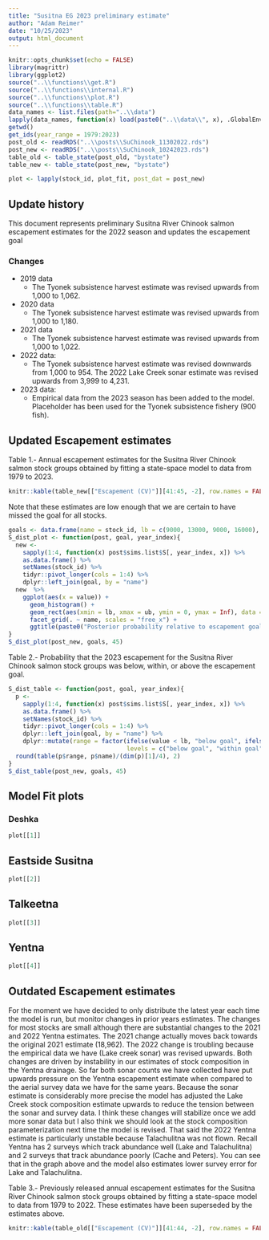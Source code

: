```yaml
---
title: "Susitna EG 2023 preliminary estimate"
author: "Adam Reimer"
date: "10/25/2023"
output: html_document
---
```


```r
knitr::opts_chunk$set(echo = FALSE)
library(magrittr)
library(ggplot2)
source("..\\functions\\get.R")
source("..\\functions\\internal.R")
source("..\\functions\\plot.R")
source("..\\functions\\table.R")
data_names <- list.files(path="..\\data")
lapply(data_names, function(x) load(paste0("..\\data\\", x), .GlobalEnv))
getwd()
get_ids(year_range = 1979:2023)
post_old <- readRDS("..\\posts\\SuChinook_11302022.rds")
post_new <- readRDS("..\\posts\\SuChinook_10242023.rds") 
table_old <- table_state(post_old, "bystate")
table_new <- table_state(post_new, "bystate")

plot <- lapply(stock_id, plot_fit, post_dat = post_new)
```

## Update history
  
This document represents preliminary Susitna River Chinook salmon escapement estimates for the 2022 season and updates the escapement goal  

### Changes
  * 2019 data
      + The Tyonek subsistence harvest estimate was revised upwards from 1,000 to 1,062.
  * 2020 data
      + The Tyonek subsistence harvest estimate was revised upwards from 1,000 to 1,180.
  * 2021 data
      + The Tyonek subsistence harvest estimate was revised upwards from 1,000 to 1,022. 
  * 2022 data: 
      + The Tyonek subsistence harvest estimate was revised downwards from 1,000 to 954. The 2022 Lake Creek sonar estimate was revised upwards from 3,999 to 4,231.
  * 2023 data: 
      + Empirical data from the 2023 season has been added to the model. Placeholder has been used for the Tyonek subsistence fishery (900 fish).
  
## Updated Escapement estimates
Table 1.- Annual escapement estimates for the Susitna River Chinook salmon stock groups obtained by fitting a state-space model to data from 1979 to 2023.
```r
knitr::kable(table_new[["Escapement (CV)"]][41:45, -2], row.names = FALSE, align = "r", escape = FALSE)
```
  
Note that these estimates are low enough that we are certain to have missed the goal for all stocks.
  
```r
goals <- data.frame(name = stock_id, lb = c(9000, 13000, 9000, 16000), ub = c(18000, 25000, 17500, 22000))
S_dist_plot <- function(post, goal, year_index){
  new <- 
    sapply(1:4, function(x) post$sims.list$S[, year_index, x]) %>% 
    as.data.frame() %>% 
    setNames(stock_id) %>%
    tidyr::pivot_longer(cols = 1:4) %>%
    dplyr::left_join(goal, by = "name")
  new  %>%
    ggplot(aes(x = value)) +
      geom_histogram() + 
      geom_rect(aes(xmin = lb, xmax = ub, ymin = 0, ymax = Inf), data = goal, alpha = .25, fill = "green", inherit.aes = FALSE) +
      facet_grid(. ~ name, scales = "free_x") +
      ggtitle(paste0("Posterior probability relative to escapement goals, ", year_id[year_index]))
}
S_dist_plot(post_new, goals, 45)
```
  
Table 2.- Probability that the 2023 escapement for the Susitna River Chinook salmon stock groups was below, within, or above the escapement goal.
```r
S_dist_table <- function(post, goal, year_index){
  p <- 
    sapply(1:4, function(x) post$sims.list$S[, year_index, x]) %>% 
    as.data.frame() %>% 
    setNames(stock_id) %>%
    tidyr::pivot_longer(cols = 1:4) %>%
    dplyr::left_join(goal, by = "name") %>% 
    dplyr::mutate(range = factor(ifelse(value < lb, "below goal", ifelse(value < ub, "within goal", "above goal")), 
                                 levels = c("below goal", "within goal", "above goal")))
  round(table(p$range, p$name)/(dim(p)[1]/4), 2)  
}
S_dist_table(post_new, goals, 45)
```
  
## Model Fit plots
### Deshka
  
```r
plot[[1]]
```
  
## Eastside Susitna
  
```r
plot[[2]]
```
  
## Talkeetna
  
```r
plot[[3]]
```
  
## Yentna
  
```r
plot[[4]]
```
  
## Outdated Escapement estimates
For the moment we have decided to only distribute the latest year each time the model is run, but monitor changes in prior years estimates. The changes for most stocks are small although there are substantial changes to the 2021 and 2022 Yentna estimates. The 2021 change actually moves back towards the original 2021 estimate (18,962). The 2022 change is troubling because the empirical data we have (Lake creek sonar) was revised upwards. Both changes are driven by instability in our estimates of stock composition in the Yentna drainage. So far both sonar counts we have collected have put upwards pressure on the Yentna escapement estimate when compared to the aerial survey data we have for the same years. Because the sonar estimate is considerably more precise the model has adjusted the Lake Creek stock composition estimate upwards to reduce the tension between the sonar and survey data. I think these changes will stabilize once we add more sonar data but I also think we should look at the stock composition parameterization next time the model is revised. That said the 2022 Yentna estimate is particularly unstable because Talachulitna was not flown. Recall Yentna has 2 surveys which track abundance well (Lake and Talachulitna) and 2 surveys that track abundance poorly (Cache and Peters). You can see that in the graph above and the model also estimates lower survey error for Lake and Talachulitna. 
  
Table 3.- Previously released annual escapement estimates for the Susitna River Chinook salmon stock groups obtained by fitting a state-space model to data from 1979 to 2022. These estimates have been superseded by the estimates above.
```r
knitr::kable(table_old[["Escapement (CV)"]][41:44, -2], row.names = FALSE, align = "r", escape = FALSE)
```
